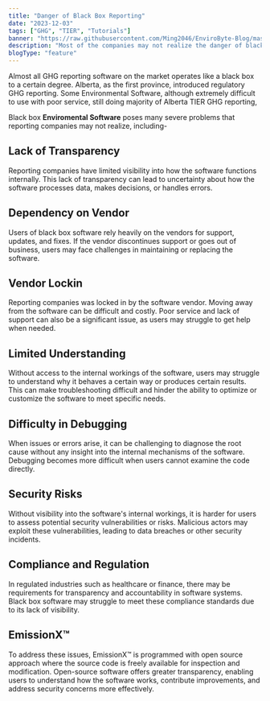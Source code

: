 ```yaml
---
title: "Danger of Black Box Reporting"
date: "2023-12-03"
tags: ["GHG", "TIER", "Tutorials"]
banner: "https://raw.githubusercontent.com/Ming2046/EnviroByte-Blog/master/images/blackbox.png"
description: "Most of the companies may not realize the danger of black box software for GHG reporting"
blogType: "feature"
---
```


Almost all GHG reporting software on the market operates like a black box to a certain degree.
Alberta, as the first province, introduced regulatory GHG reporting. Some Environmental Software, although extremely difficult to use with poor service,
still doing majority of Alberta TIER GHG reporting,

Black box **Enviromental Software** poses many severe problems that reporting companies may not realize, including-

## Lack of Transparency

Reporting companies have limited visibility into how the software functions internally.
This lack of transparency can lead to uncertainty about how the software processes data, makes decisions,
or handles errors.

## Dependency on Vendor

Users of black box software rely heavily on the vendors for support, updates, and fixes.
If the vendor discontinues support or goes out of business, users may face challenges in maintaining or
replacing the software.

## Vendor Lockin

Reporting companies was locked in by the software vendor. Moving away from the software can be difficult and costly.
Poor service and lack of support can also be a significant issue, as users may struggle to get help when needed.

## Limited Understanding

Without access to the internal workings of the software, users may struggle to understand why
it behaves a certain way or produces certain results. This can make troubleshooting
difficult and hinder the ability to optimize or customize the software to meet specific needs.

## Difficulty in Debugging

When issues or errors arise, it can be challenging to diagnose the root cause without any insight
into the internal mechanisms of the software. Debugging becomes more difficult when users cannot
examine the code directly.

## Security Risks

Without visibility into the software's internal workings, it is harder for users to
assess potential security vulnerabilities or risks. Malicious actors may exploit these vulnerabilities,
leading to data breaches or other security incidents.

## Compliance and Regulation

In regulated industries such as healthcare or finance, there may be requirements for
transparency and accountability in software systems. Black box software may struggle to
meet these compliance standards due to its lack of visibility.

## EmissionX&trade;

To address these issues, EmissionX&trade; is programmed with open source approach where
the source code is freely available for inspection and modification. Open-source software offers
greater transparency, enabling users to understand how the software works, contribute improvements,
and address security concerns more effectively.
